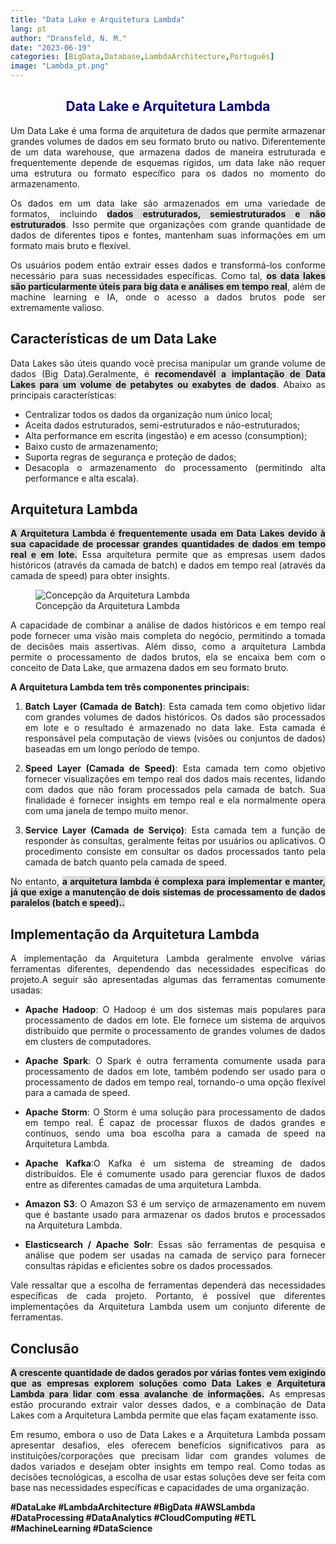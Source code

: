 ```yaml
---
title: "Data Lake e Arquitetura Lambda"
lang: pt
author: "Dransfeld, N. M."
date: "2023-06-19"
categories: [BigData,Database,LambdaArchitecture,Português]
image: "Lambda_pt.png"
---
```


::: {style="color: navy; text-align: center;"}
# **Data Lake e Arquitetura Lambda**
:::

::: {style="text-align: justify;"}
Um Data Lake é uma forma de arquitetura de dados que permite armazenar grandes volumes de dados em seu formato bruto ou nativo. Diferentemente de um data warehouse, que armazena dados de maneira estruturada e frequentemente depende de esquemas rígidos, um data lake não requer uma estrutura ou formato específico para os dados no momento do armazenamento.

Os dados em um data lake são armazenados em uma variedade de formatos, incluindo [**dados estruturados, semiestruturados e não estruturados**]{style="background-color:#DCDCDC"}. Isso permite que organizações com grande quantidade de dados de diferentes tipos e fontes, mantenham suas informações em um formato mais bruto e flexível.

Os usuários podem então extrair esses dados e transformá-los conforme necessário para suas necessidades específicas. Como tal, [**os data lakes são particularmente úteis para big data e análises em tempo real**]{style="background-color:#DCDCDC"}, além de machine learning e IA, onde o acesso a dados brutos pode ser extremamente valioso.

## Características de um Data Lake

Data Lakes são úteis quando você precisa manipular um grande volume de dados (Big Data).Geralmente, é [**recomendavél a implantação de Data Lakes para um volume de petabytes ou exabytes de dados**]{style="background-color:#DCDCDC"}. Abaixo as principais características:

-   Centralizar todos os dados da organização num único local;
-   Aceita dados estruturados, semi-estruturados e não-estruturados;
-   Alta performance em escrita (ingestão) e em acesso (consumption);
-   Baixo custo de armazenamento;
-   Suporta regras de segurança e proteção de dados;
-   Desacopla o armazenamento do processamento (permitindo alta performance e alta escala).

## Arquitetura Lambda

[**A Arquitetura Lambda é frequentemente usada em Data Lakes devido à sua capacidade de processar grandes quantidades de dados em tempo real e em lote.**]{style="background-color:#DCDCDC"} Essa arquitetura permite que as empresas usem dados históricos (através da camada de batch) e dados em tempo real (através da camada de speed) para obter insights.

![Concepção da Arquitetura Lambda](Lambda_Architecture.png){fig-align="center"}

A capacidade de combinar a análise de dados históricos e em tempo real pode fornecer uma visão mais completa do negócio, permitindo a tomada de decisões mais assertivas. Além disso, como a arquitetura Lambda permite o processamento de dados brutos, ela se encaixa bem com o conceito de Data Lake, que armazena dados em seu formato bruto.

**A Arquitetura Lambda tem três componentes principais:**

1.  **Batch Layer (Camada de Batch)**: Esta camada tem como objetivo lidar com grandes volumes de dados históricos. Os dados são processados em lote e o resultado é armazenado no data lake. Esta camada é responsável pela computação de views (visões ou conjuntos de dados) baseadas em um longo período de tempo.

2.  **Speed Layer (Camada de Speed)**: Esta camada tem como objetivo fornecer visualizações em tempo real dos dados mais recentes, lidando com dados que não foram processados pela camada de batch. Sua finalidade é fornecer insights em tempo real e ela normalmente opera com uma janela de tempo muito menor.

3.  **Service Layer (Camada de Serviço)**: Esta camada tem a função de responder às consultas, geralmente feitas por usuários ou aplicativos. O procedimento consiste em consultar os dados processados tanto pela camada de batch quanto pela camada de speed.

No entanto, [**a arquitetura lambda é complexa para implementar e manter, já que exige a manutenção de dois sistemas de processamento de dados paralelos (batch e speed)..**]{style="background-color:#DCDCDC"}

## Implementação da Arquitetura Lambda

A implementação da Arquitetura Lambda geralmente envolve várias ferramentas diferentes, dependendo das necessidades específicas do projeto.A seguir são apresentadas algumas das ferramentas comumente usadas:

-   **Apache Hadoop**: O Hadoop é um dos sistemas mais populares para processamento de dados em lote. Ele fornece um sistema de arquivos distribuído que permite o processamento de grandes volumes de dados em clusters de computadores.

-   **Apache Spark**: O Spark é outra ferramenta comumente usada para processamento de dados em lote, também podendo ser usado para o processamento de dados em tempo real, tornando-o uma opção flexível para a camada de speed.

-   **Apache Storm**: O Storm é uma solução para processamento de dados em tempo real. É capaz de processar fluxos de dados grandes e contínuos, sendo uma boa escolha para a camada de speed na Arquitetura Lambda.

-   **Apache Kafka**:O Kafka é um sistema de streaming de dados distribuídos. Ele é comumente usado para gerenciar fluxos de dados entre as diferentes camadas de uma arquitetura Lambda.

-   **Amazon S3**: O Amazon S3 é um serviço de armazenamento em nuvem que é bastante usado para armazenar os dados brutos e processados na Arquitetura Lambda.

-   **Elasticsearch / Apache Solr**: Essas são ferramentas de pesquisa e análise que podem ser usadas na camada de serviço para fornecer consultas rápidas e eficientes sobre os dados processados.

Vale ressaltar que a escolha de ferramentas dependerá das necessidades específicas de cada projeto. Portanto, é possível que diferentes implementações da Arquitetura Lambda usem um conjunto diferente de ferramentas.

## Conclusão

[**A crescente quantidade de dados gerados por várias fontes vem exigindo que as empresas explorem soluções como Data Lakes e Arquitetura Lambda para lidar com essa avalanche de informações.**]{style="background-color:#DCDCDC"} As empresas estão procurando extrair valor desses dados, e a combinação de Data Lakes com a Arquitetura Lambda permite que elas façam exatamente isso.

Em resumo, embora o uso de Data Lakes e a Arquitetura Lambda possam apresentar desafios, eles oferecem benefícios significativos para as instituições/corporações que precisam lidar com grandes volumes de dados variados e desejam obter insights em tempo real. Como todas as decisões tecnológicas, a escolha de usar estas soluções deve ser feita com base nas necessidades específicas e capacidades de uma organização.
:::

**#DataLake #LambdaArchitecture #BigData #AWSLambda #DataProcessing #DataAnalytics #CloudComputing #ETL #MachineLearning #DataScience**
